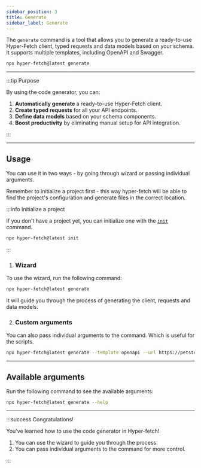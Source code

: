 ```yaml
---
sidebar_position: 3
title: Generate
sidebar_label: Generate
---
```


The `generate` command is a tool that allows you to generate a ready-to-use Hyper-Fetch client, typed requests and data
models based on your schema. It supports multiple templates, including OpenAPI and Swagger.

```bash
npx hyper-fetch@latest generate
```

---

:::tip Purpose

By using the code generator, you can:

1.  **Automatically generate** a ready-to-use Hyper-Fetch client.
2.  **Create typed requests** for all your API endpoints.
3.  **Define data models** based on your schema components.
4.  **Boost productivity** by eliminating manual setup for API integration.

:::

---

## Usage

You can use it in two ways - by going through wizard or passing individual arguments.

Remember to initialize a project first - this way hyper-fetch will be able to find the project's configuration and
generate files in the correct location.

:::info Initialize a project

If you don't have a project yet, you can initialize one with the [`init`](/docs/cli/init) command.

```bash
npx hyper-fetch@latest init
```

:::

1. ### Wizard

To use the wizard, run the following command:

```bash
npx hyper-fetch@latest generate
```

It will guide you through the process of generating the client, requests and data models.

2. ### Custom arguments

You can also pass individual arguments to the command. Which is useful for the scripts.

```bash
npx hyper-fetch@latest generate --template openapi --url https://petstore3.swagger.io/api/v3/openapi.json --output ./client.ts
```

<LinkCard
  type="docs"
  title="Initialize a cli project"
  description="Learn how to initialize a cli project and generate code from your api"
  to="/docs/cli/init"
/>

---

## Available arguments

Run the following command to see the available arguments:

```bash
npx hyper-fetch@latest generate --help
```

---

:::success Congratulations!

You've learned how to use the code generator in Hyper-fetch!

1.  You can use the wizard to guide you through the process.
2.  You can pass individual arguments to the command for more control.

:::
